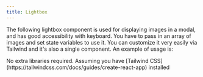 ```yaml
---
title: Lightbox
---
```


The following lightbox component is used for displaying images in a modal, and has good accessibility with keyboard. You have to pass in an array of images and set state variables to use it. You can customize it very easily via Tailwind and it's also a single component. An example of usage is:




<Tabs>
  <TabItem label="Install Dependencies">
    No extra libraries required. Assuming you have [Tailwind CSS](https://tailwindcss.com/docs/guides/create-react-app) installed
  </TabItem>
  <TabItem label="Usage"><Code code={lightboxApp} lang="jsx" title="App.jsx" /></TabItem>
  <TabItem label="Component"><Code code={lightbox} lang="jsx" title="lightbox.jsx" /></TabItem>
</Tabs>